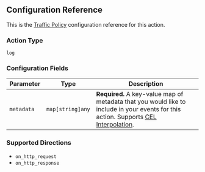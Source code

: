 ## Configuration Reference

This is the [Traffic Policy](/docs/http/traffic-policy/) configuration
reference for this action.

### Action Type

`log`

### Configuration Fields

| Parameter  | Type             | Description                                                                                                                                                |
| ---------- | ---------------- | ---------------------------------------------------------------------------------------------------------------------------------------------------------- |
| `metadata` | `map[string]any` | **Required.** A key-value map of metadata that you would like to include in your events for this action. Supports [CEL Interpolation](#cel-interpolation). |

### Supported Directions

- `on_http_request`
- `on_http_response`
